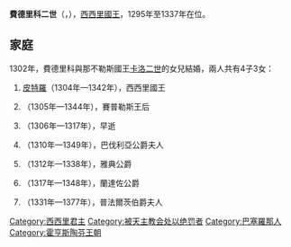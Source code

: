 {{Unreferenced|time=2020-09-29T03:52:30+00:00}}
{{Infobox royalty
| name         = 費德里科二世
| image        = Federico III.jpg
| succession   = 西西里國王
| reign        = 1295年12月11日 — 1337年6月25日
| coronation   = 1296年3月25日
| predecessor  = [[海梅二世_(亞拉岡)|賈科莫]]
| successor    = [[皮特羅二世|皮特羅二世]]
| birth_date   = 1272年12月13日
| birth_place  = [[巴塞隆納|巴塞隆納]]
| death_date   = {{Death date and age|1337|6|25|1272|12|13|df=y}}
| death_place  = {{le|帕泰尔诺 (卡塔尼亚广域市)|Paternò|帕泰尔诺}}
| burial_place = [[卡塔尼亞主教座堂|卡塔尼亞主教座堂]]
| house        = [[巴塞隆納王朝|巴塞隆納王朝]]
| father       = [[佩德羅三世_(亞拉岡)|亞拉岡的佩德羅三世]]
| mother       = [[科斯坦察二世|西西里的科斯坦察]]
| religion     = [[羅馬天主教|羅馬天主教]]
}}
'''費德里科二世'''（{{lang-it|Federico d'Aragona}}，{{bd|1272年|12月13日|1337年|6月25日}}），[[西西里君主列表|西西里國王]]，1295年至1337年在位。

== 家庭 ==
1302年，費德里科與那不勒斯國王[[卡洛二世_(那不勒斯)|卡洛二世]]的女兒{{le|安茹的艾蕾諾拉|Eleanor of Anjou|艾蕾諾拉}}結婚，兩人共有4子3女：
# [[皮特羅二世|皮特羅]]（1304年—1342年），西西里國王
# {{le|西西里的科斯坦察 (1305-1344)|Constance of Sicily, Queen of Cyprus|科斯坦察}}（1305年—1344年），賽普勒斯王后
# {{le|雅典的曼弗雷德|Manfred, Duke of Athens|曼弗雷德}}（1306年—1317年），早逝
# {{le|西西里的伊莎貝拉|Elisabeth of Sicily, Duchess of Bavaria|伊莎貝拉}}（1310年—1349年），巴伐利亞公爵夫人
# {{le|雅典的古列爾莫|William II, Duke of Athens|古列爾莫}}（1312年—1338年），雅典公爵
# {{le|西西里的喬凡尼|John, Duke of Randazzo|喬凡尼}}（1317年—1348年），蘭達佐公爵
# {{le|西西里的瑪格麗塔|Margaret of Sicily, Countess Palatine of the Rhine|瑪格麗塔}}（1331年—1377年），普法爾茨伯爵夫人


{{S-start}}
{{s-hou|[[巴塞羅那王朝|巴塞羅那王朝]]|1272年|12月13日|1337年|6月25日}}
{{S-reg}}
{{S-bef| before = [[海梅二世_(亞拉岡)|賈科莫]] }}
{{S-ttl| title  = [[西西里國王|西西里國王]]
       | years  = 1295年12月11日 — 1337年6月25日}}
{{S-aft| after  = [[皮埃特羅二世|皮埃特羅二世]]}}
{{S-end}}

[[Category:西西里君主|Category:西西里君主]]
[[Category:被天主教会处以绝罚者|Category:被天主教会处以绝罚者]]
[[Category:巴塞羅那人|Category:巴塞羅那人]]
[[Category:霍亨斯陶芬王朝|Category:霍亨斯陶芬王朝]]